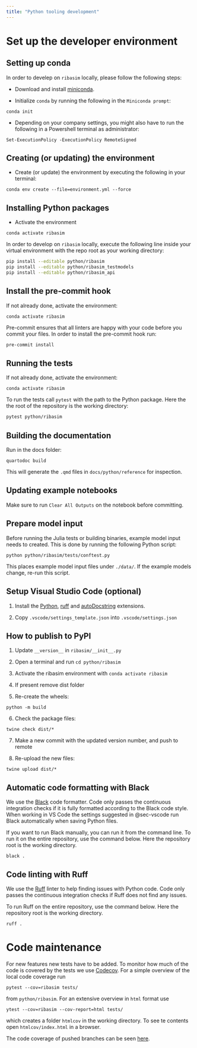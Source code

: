 ```yaml
---
title: "Python tooling development"
---
```


# Set up the developer environment

## Setting up conda

In order to develep on `ribasim` locally, please follow the following steps:

- Download and install [miniconda](https://docs.conda.io/en/latest/miniconda.html).

- Initialize `conda` by running the following in the `Miniconda prompt`:

```
conda init
```

- Depending on your company settings, you might also have to run the following in a Powershell terminal as administrator:

```
Set-ExecutionPolicy -ExecutionPolicy RemoteSigned
```

## Creating (or updating) the environment

- Create (or update) the environment by executing the following in your terminal:

```
conda env create --file=environment.yml --force
```

## Installing Python packages

- Activate the environment

```
conda activate ribasim
```

In order to develop on `ribasim` locally, execute the following line inside your virtual environment with the repo root as your working directory:

```bash
pip install --editable python/ribasim
pip install --editable python/ribasim_testmodels
pip install --editable python/ribasim_api
```

## Install the pre-commit hook {#sec-precommit}

If not already done, activate the environment:

```
conda activate ribasim
```

Pre-commit ensures that all linters are happy with your code before you commit your files.
In order to install the pre-commit hook run:

```bash
pre-commit install
```


## Running the tests {#sec-test}

If not already done, activate the environment:

```
conda activate ribasim
```

To run the tests call `pytest` with the path to the Python package.
Here the the root of the repository is the working directory:

```bash
pytest python/ribasim
```

## Building the documentation

Run in the docs folder:

```
quartodoc build
```

This will generate the `.qmd` files in `docs/python/reference` for inspection.

## Updating example notebooks

Make sure to run `Clear All Outputs` on the notebook before committing.

## Prepare model input

Before running the Julia tests or building binaries, example model input needs to created.
This is done by running the following Python script:

```
python python/ribasim/tests/conftest.py
```

This places example model input files under `./data/`.
If the example models change, re-run this script.

## Setup Visual Studio Code (optional) {#sec-vscode}

1. Install the [Python](https://marketplace.visualstudio.com/items?itemName=ms-python.python), [ruff](https://marketplace.visualstudio.com/items?itemName=charliermarsh.ruff) and [autoDocstring](https://marketplace.visualstudio.com/items?itemName=njpwerner.autodocstring) extensions.

2. Copy `.vscode/settings_template.json` into `.vscode/settings.json`

## How to publish to PyPI

1) Update `__version__` in `ribasim/__init__.py`

2) Open a terminal and run `cd python/ribasim`

3) Activate the ribasim environment with `conda activate ribasim`

4) If present remove dist folder

5) Re-create the wheels:
```
python -m build
```

6) Check the package files:
```
twine check dist/*
```

7) Make a new commit with the updated version number, and push to remote

8) Re-upload the new files:
```
twine upload dist/*
```

## Automatic code formatting with Black {#sec-black}

We use the [Black](https://black.readthedocs.io/en/stable/) code formatter.
Code only passes the continuous integration checks if it is fully formatted according to the Black code style.
When working in VS Code the settings suggested in @sec-vscode run Black automatically when saving Python files.

If you want to run Black manually, you can run it from the command line.
To run it on the entire repository, use the command below.
Here the repository root is the working directory.

```
black .
```

## Code linting with Ruff {#sec-ruff}

We use the [Ruff](https://github.com/charliermarsh/ruff) linter to help finding issues with Python code.
Code only passes the continuous integration checks if Ruff does not find any issues.

To run Ruff on the entire repository, use the command below.
Here the repository root is the working directory.

```
ruff .
```

# Code maintenance {#sec-codecov}

For new features new tests have to be added. To monitor how much of the code is covered by the tests we use [Codecov](https://about.codecov.io/).
For a simple overview of the local code coverage run
```
pytest --cov=ribasim tests/
```
from  `python/ribasim`. For an extensive overview in `html` format use
```
ytest --cov=ribasim --cov-report=html tests/
```
which creates a folder `htmlcov` in the working directory. To see te contents open `htmlcov/index.html` in a browser.

The code coverage of pushed branches can be seen [here](https://app.codecov.io/gh/Deltares/Ribasim).
